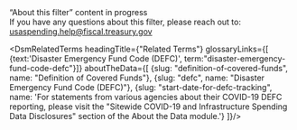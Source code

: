 
<div className="collapsible-sidebar--dsm-wrapper--text-header">“About this filter” content in progress</div>
<div className="collapsible-sidebar--dsm-wrapper--text-section"> 
    If you have any questions about this filter, please reach out to:
    <a href="mailto:usaspending.help@fiscal.treasury.gov?subject=About%20this%20Filter">
        usaspending.help@fiscal.treasury.gov
    </a>
</div>

<DsmRelatedTerms headingTitle={"Related Terms"} glossaryLinks={[
                                                    {text:'Disaster Emergency Fund Code (DEFC)', term:"disaster-emergency-fund-code-defc"}]} 
                                                aboutTheData={[
                                                    {slug: "definition-of-covered-funds", name: "Definition of Covered Funds"},
                                                    {slug: "defc", name: "Disaster Emergency Fund Code (DEFC)"},
                                                    {slug: "start-date-for-defc-tracking", name: 'For statements from various agencies about their COVID-19 DEFC reporting, please visit the "Sitewide COVID-19 and Infrastructure Spending Data Disclosures" section of the About the Data module.'}
                                                  ]}/>
